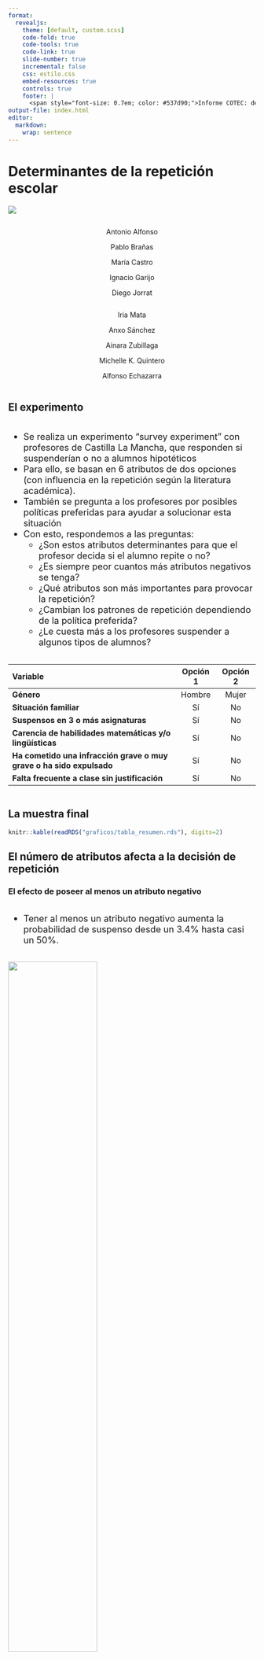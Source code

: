 ```yaml
---
format: 
  revealjs:
    theme: [default, custom.scss]
    code-fold: true
    code-tools: true
    code-link: true
    slide-number: true
    incremental: false
    css: estilo.css
    embed-resources: true
    controls: true
    footer: |
      <span style="font-size: 0.7em; color: #537d90;">Informe COTEC: determinantes de la repetición escolar</span>
output-file: index.html
editor: 
  markdown: 
    wrap: sentence
---
```


# Determinantes de la repetición escolar {.diapositiva-titulo style="background: none;" data-menu-title="Titulo"}

<img src="svg/logolargo.png" class="imglogoslide1"/>

::: {style="text-align: center; margin-top: 1em; margin-bottom: 1em"}
::: {layout="[[1,1]]"}
::: column
Antonio Alfonso

Pablo Brañas

María Castro

Ignacio Garijo

Diego Jorrat
:::

::: column
Iria Mata

Anxo Sánchez

Ainara Zubillaga

Michelle K. Quintero

Alfonso Echazarra
:::
:::
:::

## El experimento

::: {layout="[[1,1]]"}
::: column
::: callout
::: {style="font-size: 1.3em;"}
-   Se realiza un experimento "survey experiment" con profesores de Castilla La Mancha, que responden si suspenderían o no a alumnos hipotéticos
-   Para ello, se basan en 6 atributos de dos opciones (con influencia en la repetición según la literatura académica).
-   También se pregunta a los profesores por posibles políticas preferidas para ayudar a solucionar esta situación
-   Con esto, respondemos a las preguntas:
    -   ¿Son estos atributos determinantes para que el profesor decida si el alumno repite o no?
    -   ¿Es siempre peor cuantos más atributos negativos se tenga?
    -   ¿Qué atributos son más importantes para provocar la repetición?
    -   ¿Cambian los patrones de repetición dependiendo de la política preferida?
    -   ¿Le cuesta más a los profesores suspender a algunos tipos de alumnos?
:::
:::
:::

::: column
| Variable                                                             | Opción 1 | Opción 2 |
|:------------------------------------------------|:----------:|:----------:|
| **Género**                                                           |  Hombre  |  Mujer   |
| **Situación familiar**                                               |    Sí    |    No    |
| **Suspensos en 3 o más asignaturas**                                 |    Sí    |    No    |
| **Carencia de habilidades matemáticas y/o lingüísticas**             |    Sí    |    No    |
| **Ha cometido una infracción grave o muy grave o ha sido expulsado** |    Sí    |    No    |
| **Falta frecuente a clase sin justificación**                        |    Sí    |    No    |
:::
:::

## La muestra final

```r

knitr::kable(readRDS("graficos/tabla_resumen.rds"), digits=2)
```

## El número de atributos afecta a la decisión de repetición

::: panel-tabset
### El efecto de poseer al menos un atributo negativo

::: {layout="[[1,1]]"}
::: column
::: callout
::: {style="font-size: 1.3em;"}
-   Tener al menos un atributo negativo aumenta la probabilidad de suspenso desde un 3.4% hasta casi un 50%.
:::
:::
:::

::: column
![](graficos/algunovsninguno.jpeg){width="60%"}
:::
:::

### El efecto de cada atributo negativo adicional

::: {layout="[[1,1]]"}
::: column
::: callout
::: {style="font-size: 1.3em;"}
-   Cuantos más atributos típicos de la repetición, mayor probabilidad de que el profesor suspenda al alumno
-   Un 3.4% de los profesores suspenden al alumno pese a no tener atributos negativos (boycott al experimento), mientras que un 15% de las tarjetas no son suspensas aunque tengan todos los atributos negativos (profesores que no creen en la repetición)
-   Sin embargo, el sexto atributo negativo no aumenta la probabilidad de repetición con respecto al quinto. Es decir, 5 atributos son suficientes para que el alumno repita con un 85% de probabilidad.
:::
:::
:::

::: column
![](graficos/monotonia.jpeg){width="60%"}
:::
:::
:::

## Los suspensos determinan la repetición para los profesores

::: {layout="[[1,1.5]]"}
::: column
::: callout
::: {style="font-size: 1.3em;"}
-   Los atributos socioeconómicas (género, situación familiar) no hacen que los profesores hagan suspender mucho más a los niños
-   Los atributos académicos son más importantes, especialmente que el alumno tenga 3 o más suspensos
-   Esto es más importante para los profesores que la falta de competencias lingüísticas y matemáticas del alumno
-   Los atributos relacionadas con el comportamiento (absentismo o disruptivo) son también importantes, pero en menor medida
:::
:::
:::

::: column
![](graficos/unfallo.jpeg){width="60%"}
:::
:::

## Las interacciones entre atributos también son importantes

::: {layout="[[0.8,1.4]]"}
::: column
::: callout
::: {style="font-size: 1.3em;"}
-   Los alumnos que suspenden y tienen carencia de competencias matemáticas y/o lingüísticas llegan prácticamente a la probabilidad máxima de repetición
-   Como ya se podía observar, el número de suspensos es más importante que la falta de competencias en matemáticas y/o lengua para los profesores.
    -   Un alumno con varios suspensos con competencias pasa de tener una probabilidad de suspenso de 43.9% a 81.2% sin las competencias.
    -   Sin embargo, un alumno sin suspensos pero con falta de competencias matemáticas y lingüísticas pasa de un 18.2% de probabilidad de repetir a un 81.2% si tiene suspensos.
:::
:::
:::

::: column
![](graficos/interacciondosfallos.jpeg){width="60%"}

::: {style="font-size: 1em; color: grey"}
Categoría base: niña sin condicionantes
:::
:::
:::

## Las políticas preferidas también son un buen indicativo de si el profesor es más dado a la repetición

::: panel-tabset
### Las políticas preferidas

::: {layout="[[1,1.5]]"}
::: column
::: callout
::: {style="font-size: 1.3em;"}
<ul style="list-style-type: lower-alpha;">

<li>Se cambien los criterios de promoción en la Junta de Evaluación: unanimidad para hacer repetir, voto secreto y anónimo.
(9.6%).</li>

<li>Todo el profesorado del centro recibe formación adaptada y acompañamiento docente en metodologías didácticas inclusivas y gestión de aula multinivel.
(36.1%).</li>

<li>El alumno recibirá refuerzo educativo en un grupo pequeño el próximo curso (en grupo pequeño, un profesor de apoyo, dentro o fuera del aula).
(54.3%).</li>

</ul>
:::
:::
:::

::: column
![](graficos/piechart.jpeg){width="60%"}
:::
:::

### Decisiones por política

::: {layout="[[1,1.3]]"}
::: column
::: callout
::: {style="font-size: 1.3em;"}
-   Los profesores que piensan que se deberían cambiar los criterios de promoción son los más duros.
-   Sin embargo, los profesores que consideran que la mejor idea sería formar a los profesores son los que menos suspenden.
-   Las diferencias no son muy grandes pero sí significativas.
:::
:::
:::

::: column
![](graficos/politica_preferida.jpeg){width="60%"}
:::
:::

### Decisiones por atributo y tipo de profesor

::: {layout="[[0.7,1.3]]"}
::: column
::: panel-tabset
### Formación

::: callout
::: {style="font-size: 1.3em;"}
-   Los profesores que creen que la mejor solución es formar a los profesores creen menos en la importancia de los suspensos como factor relevante para la repetición, aunque le dan mucha importancia a la falta de competencias matemáticas y lingüísticas.
:::
:::

### Refuerzo

::: callout
::: {style="font-size: 1.3em;"}
-   Los profesores que consideran que habría que aportar refuerzo a los alumnos también le dan importancia a los suspensos, y más importancia al absentismo que sus compañeros. Por otro lado, son los que menos importancia le dan a la situación familiar del alumno.
:::
:::

### Criterios

::: callout
::: {style="font-size: 1.3em;"}
-   Los profesores que consideran que habría que ajustar los criterios de promoción son los que más suspenden, aunque sean la minoría. Para ellos, los suspensos y la falta de competencias matemáticas y lingüísticas son clave.
:::
:::
:::
:::

::: column
![](graficos/penalizacion1fallo_gustospolitica.jpeg){width="60%"}
:::
:::
:::

## Los suspensos son la característica más importante para determinar si un alumno suspende

::: panel-tabset
### Machine learning

::: {layout="[[1,1]]"}
::: column
::: callout
::: {style="font-size: 1.3em;"}
-   El modelo de Machine Learning llamado Random Forest se basa en árboles de decisión para predecir la respuesta más probable de un profesor dadas las características del alumno.
-   Este modelo, alimentado con nuestra base de datos, nos explica cuáles son los atributos más determinantes a la hora de tomar decisiones para los profesores.
-   En este caso, como cabía esperar, los suspensos y la falta de competencias clave destacan, aunque el absentismo o ser disruptivo son también relevantes.
-   Por otro lado, los atributos socioeconómicas como la situación familiar o el género del alumno no son tan importantes.
:::
:::
:::

::: column
![](graficos/random_forest.jpeg){width="60%"}
:::
:::

### Tiempos de suspenso

::: {layout="[[1,1]]"}
::: column
::: callout
::: {style="font-size: 1.3em;"}
-   Utilizamos un modelo supervisado para ver qué atributos influyen más a la hora de suspender a un alumno.
-   Observamos que, de media, los suspensos reducen la decisión en 6.3 segundos, por lo que facilitan al profesor la decisión de hacer repetir.
-   Ser disruptivo y las absenciones, por otro lado, aumentan el tiempo de toma de decisiones de manera significativa (3.4 y 4.4 segundos respectivamente).
-   El género, la situación familiar y la falta de competencias no son determinantes para explicar el tiempo que toma a un profesor la decisión de suspenso
:::
:::
:::

::: column
![](graficos/coefplot.jpeg){width="60%"}
:::
:::
:::

## ¿Qué le parecería prohibir la repetición de curso por ley?


:::{layout="[[1,1]]"}

:::{.column}

### A favor

::: callout
<div style="font-size: 1.3em;">
- **Fomentar alternativas más eficaces:** 6.2%. Prefieren invertir en recursos, apoyos personalizados y programas alternativos antes que permitir la repetición.
- **Necesidad de madurez personal:** 4.2%. Consideran que algunos alumnos necesitan tiempo para madurar, pero no siempre debe implicar repetir.
- **Evitar efectos negativos sobre el alumno:** 3.6%. Señalan posibles consecuencias emocionales, sociales o motivacionales de repetir curso.
- **Repetición solo en casos excepcionales:** 1.2%. Defienden que se use solo como medida extrema, tras valorar bien cada caso.
- **Importancia del enfoque competencial:** 0.2%. Valoran que el aprendizaje de competencias debe pesar más que el número de asignaturas suspensas.
</div>
:::
:::



:::{.column}

### En contra

::: callout
<div style="font-size: 1.3em;">
-   **Garantizar adquisición de competencias:** 23.7%. Argumentan que no se debe pasar de curso sin dominar los contenidos o competencias básicas.
-   **Repetir como oportunidad de mejora:** 11.7%. Ven la repetición como una herramienta útil para reforzar conocimientos y mejorar confianza.
-   **Diferencias individuales en maduración:** 8.3%. Destacan que cada alumno tiene un ritmo madurativo distinto y repetir puede ayudar.
-   **Valoración individualizada:** 2.3%. Señalan que las decisiones deben tomarse caso por caso, no con reglas generales.
-   **Crítica a enfoque estadístico:** 0.3%. Acusan a las políticas de estar centradas en maquillar cifras más que en el aprendizaje real.
-   **Impacto negativo en el aula:** 0.1%. Mencionan que alumnos no preparados retrasan o afectan al resto del grupo.
</div>
:::
:::


:::

## ¿Qué le parecería eliminar el Certificado de Escolaridad (título de finalización de la ESO) y sustituirlo por un informe de competencias del alumnado?

::: {layout="[[1,1]]"}

::: {.column}

### A favor

::: {.callout style="font-size: 1.3em;"}

- **Reconoce fortalezas y debilidades específicas del alumno (orientación personalizada):** Permite mostrar capacidades reales, identificar áreas a mejorar y orientar al alumno en su futuro. 19.1%. Ejemplo: "El informe permite ver sus puntos fuertes y débiles y encaminarse hacia un lado u otro."
- **Mejor reflejo del aprendizaje actual que un título general:** Sostienen que el informe es más útil que un certificado genérico que no detalla logros reales. 11.3%. Ejemplo: "El certificado no refleja lo que sabe hacer el alumno."
- **Atiende mejor a la diversidad y características del alumnado:** Beneficia a estudiantes con dificultades específicas o perfiles no tradicionales. 7.8%. Ejemplo: "No todo el alumnado es capaz de conseguir el certificado, hay que tener en cuenta sus características personales y sociales."
- **Promueve una evaluación más justa y centrada en competencias reales:** Defienden que es más coherente con el enfoque educativo por competencias. 6.2%. Ejemplo: "La valoración de competencias es más importante en la sociedad actual."

:::
:::

::: {.column}

### En contra

::: {.callout style="font-size: 1.3em;"}

- **Postura ambigua o indiferente:** 1.9%. Respuestas como "NS/NC", "me da igual" o dudas sobre el impacto real del cambio.
- **Resta importancia al tipo de documento:** 1.4%. Consideran que cambiar el nombre o formato del documento no afecta significativamente al alumnado.
- **Crítica a cambios burocráticos innecesarios:** 0.9%. Ven el informe como otra forma de burocracia sin impacto real en el aprendizaje.
- **Perjudica la motivación y cultura del esfuerzo:** 0.9%. Argumentan que sin un título oficial que sirva como meta, se reduce la motivación para esforzarse.
- **Rechazo por ser una medida no probada:** 0.2%. Desconfían del cambio por falta de experiencia o evidencias claras.
- **Defensa del valor del certificado actual:** 0.2%. Ven el certificado como una garantía de nivel que no debe eliminarse.

:::
:::

:::



## Anexo: primaria vs. secundaria

::: panel-tabset
### UN FALLO

::: {layout="[[1,1]]"}

### PRIMARIA
::: column


![](graficos/unfalloprimaria.jpeg){width="60%"}
:::

### SECUNDARIA
::: column

![](graficos/unfallosecundaria.jpeg){width="60%"}
:::
:::

### INTERACCIÓN

::: {layout="[[1,1]]"}
### Primaria

::: column
![](graficos/interacciondosfallosprimaria.jpeg){width="60%"}
:::

### SECUNDARIA

::: column
![](graficos/interacciondosfallossecundaria.jpeg){width="60%"}
:::
:::
:::
